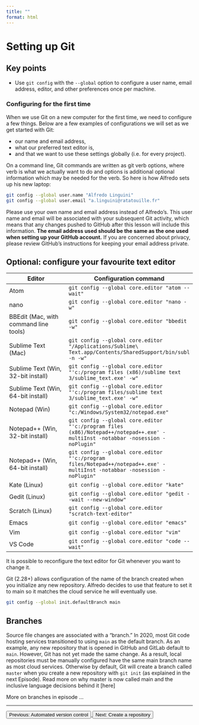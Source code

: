 ```yaml
---
title: ""
format: html
---
```


# Setting up Git  

::: {.callout-note appearance="simple"}
# Key points
- Use `git config` with the `--global` option to configure a user name, email address, editor, and other preferences once per machine.
:::

### Configuring for the first time 

When we use Git on a new computer for the first time, we need to configure a few things. Below are a few examples of configurations we will set as we get started with Git:

- our name and email address,
- what our preferred text editor is,
- and that we want to use these settings globally (i.e. for every project).

On a command line, Git commands are written as git verb options, where verb is what we actually want to do and options is additional optional information which may be needed for the verb. So here is how Alfredo sets up his new laptop:

```bash
git config --global user.name "Alfredo Linguini"
git config --global user.email "a.linguini@ratatouille.fr"
```

Please use your own name and email address instead of Alfredo’s. This user name and email will be associated with your subsequent Git activity, which means that any changes pushed to GitHub after this lesson will include this information. **The email address used should be the same as the one used when setting up your GitHub account.** If you are concerned about privacy, please review GitHub’s instructions for keeping your email address private.

::: {.callout-tip collapse="true"}
## Optional: configure your favourite text editor

| Editor                              | Configuration command |
|-------------------------------------|------------------------|
| Atom                                | ```
git config --global core.editor "atom --wait"
``` |
| nano                                | ```
git config --global core.editor "nano -w"
``` |
| BBEdit (Mac, with command line tools)| ```
git config --global core.editor "bbedit -w"
``` |
| Sublime Text (Mac)                  | ```
git config --global core.editor "/Applications/Sublime\ Text.app/Contents/SharedSupport/bin/subl -n -w"
``` |
| Sublime Text (Win, 32-bit install)  | ```
git config --global core.editor "'c:/program files (x86)/sublime text 3/sublime_text.exe' -w"
``` |
| Sublime Text (Win, 64-bit install)  | ```
git config --global core.editor "'c:/program files/sublime text 3/sublime_text.exe' -w"
``` |
| Notepad (Win)                       | ```
git config --global core.editor "c:/Windows/System32/notepad.exe"
``` |
| Notepad++ (Win, 32-bit install)     | ```
git config --global core.editor "'c:/program files (x86)/Notepad++/notepad++.exe' -multiInst -notabbar -nosession -noPlugin"
``` |
| Notepad++ (Win, 64-bit install)     | ```
git config --global core.editor "'c:/program files/Notepad++/notepad++.exe' -multiInst -notabbar -nosession -noPlugin"
``` |
| Kate (Linux)                        | ```
git config --global core.editor "kate"
``` |
| Gedit (Linux)                       | ```
git config --global core.editor "gedit --wait --new-window"
``` |
| Scratch (Linux)                     | ```
git config --global core.editor "scratch-text-editor"
``` |
| Emacs                               | ```
git config --global core.editor "emacs"
``` |
| Vim                                 | ```
git config --global core.editor "vim"
``` |
| VS Code                             | ```
git config --global core.editor "code --wait"
``` |

It is possible to reconfigure the text editor for Git whenever you want to change it.
:::

Git (2.28+) allows configuration of the name of the branch created when you initialize any new repository. Alfredo decides to use that feature to set it to main so it matches the cloud service he will eventually use.

```bash
git config --global init.defaultBranch main
```

::: {.callout-tip}
## Branches
Source file changes are associated with a “branch.” In 2020, most Git code hosting services transitioned to using `main` as the default branch. As an example, any new repository that is opened in GitHub and GitLab default to `main`. However, Git has not yet made the same change. As a result, local repositories must be manually configured have the same main branch name as most cloud services. Otherwise by default, Git will create a branch called `master` when you create a new repository with `git init` (as explained in the next Episode). Read more on why master is now called main and the inclusive language decisions behind it [here]  

More on branches in episode ...
:::


---

<footer class="navigation-buttons">
  <a href="episode_01_AutomatedVersionControl.qmd">
    <button class="nav-button prev-button">Previous: Automated version control</button>
  </a>
  <a href="episode_03_CreatingARepository.qmd">
    <button class="nav-button next-button">Next: Create a repository</button>
  </a>
</footer>


